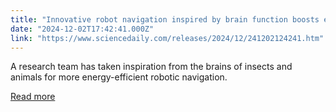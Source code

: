 ```yaml
---
title: "Innovative robot navigation inspired by brain function boosts efficiency and accuracy"
date: "2024-12-02T17:42:41.000Z"
link: "https://www.sciencedaily.com/releases/2024/12/241202124241.htm"
---
```


A research team has taken inspiration from the brains of insects and animals for more energy-efficient robotic navigation.

[Read more](https://www.sciencedaily.com/releases/2024/12/241202124241.htm)
